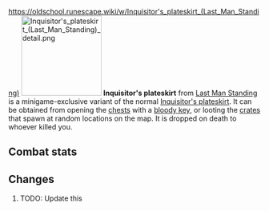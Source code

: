 https://oldschool.runescape.wiki/w/Inquisitor's_plateskirt_(Last_Man_Standing)
{{Infobox Item
|name = Inquisitor's plateskirt
|image = [[File:Inquisitor's plateskirt (Last Man Standing).png]]
|release = [[6 February]] [[2020]]
|update = Last Man Standing Beta and Splashing Restrictions  # TODO: Update this
|members = No
|quest = No
|tradeable = No
|placeholder = No
|equipable = Yes
|stackable = No
|noteable = Yes
|options = Wear, Drop
|examine = The plateskirt of the turncloak justiciar.
|value = 20
|alchable = No
|weight = 9.071
|id = 27197
}}
[[File:Inquisitor's plateskirt (Last Man Standing) detail.png|160px|left]]
'''Inquisitor's plateskirt''' from [[Last Man Standing]] is a minigame-exclusive variant of the normal [[Inquisitor's plateskirt]]. It can be obtained from opening the [[Chest (Last Man Standing)|chests]] with a [[bloody key]], or looting the [[Crate (Last Man Standing)|crates]] that spawn at random locations on the map. It is dropped on death to whoever killed you.

==Combat stats==
{{Infobox Bonuses
|astab = -3
|aslash = -3
|acrush = 12
|amagic = -9
|arange = -5
|dstab = 42
|dslash = 30
|dcrush = 49
|dmagic = 0
|drange = 22
|str = 2
|rstr = 0
|mdmg = 0
|prayer = 2
|slot = legs
|image = [[File:Inquisitor's plateskirt (Last Man Standing) equipped male.png|160px]]
|altimage = [[File:Inquisitor's plateskirt (Last Man Standing) equipped female.png|160px]]
}}

==Changes==
# TODO: Update this
{{Subject changes header}}
{{Subject changes
|date = 4 August 2016
|update = Last Man Standing
|change = The item was made fully available with the release of Last Man Standing.
}}
{{Subject changes footer}}

{{Last Man Standing In-game Items}}